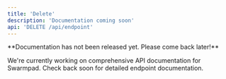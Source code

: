 ```yaml
---
title: 'Delete'
description: 'Documentation coming soon'
api: 'DELETE /api/endpoint'
---
```


<Note>
  **Documentation has not been released yet. Please come back later!**
</Note>

We're currently working on comprehensive API documentation for Swarmpad. Check back soon for detailed endpoint documentation.